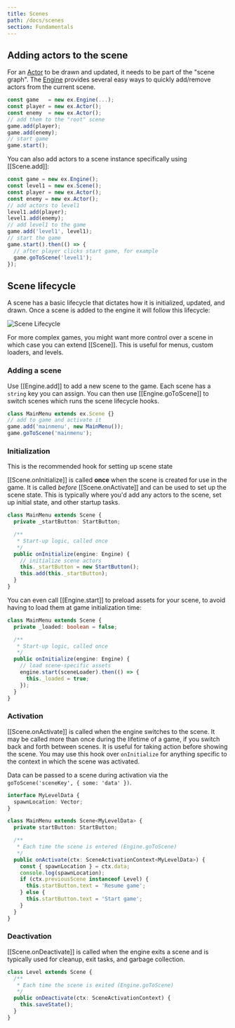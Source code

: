 ```yaml
---
title: Scenes
path: /docs/scenes
section: Fundamentals
---
```


## Adding actors to the scene

For an [Actor](/docs/actors) to be drawn and updated, it needs to be part of the "scene graph".
The [Engine](/docs/engine) provides several easy ways to quickly add/remove actors from the
current scene.

```js
const game   = new ex.Engine(...);
const player = new ex.Actor();
const enemy  = new ex.Actor();
// add them to the "root" scene
game.add(player);
game.add(enemy);
// start game
game.start();
```

You can also add actors to a scene instance specifically using [[Scene.add]]:

```js
const game = new ex.Engine();
const level1 = new ex.Scene();
const player = new ex.Actor();
const enemy = new ex.Actor();
// add actors to level1
level1.add(player);
level1.add(enemy);
// add level1 to the game
game.add('level1', level1);
// start the game
game.start().then(() => {
  // after player clicks start game, for example
  game.goToScene('level1');
});
```

## Scene lifecycle

A scene has a basic lifecycle that dictates how it is initialized, updated, and drawn. Once a scene is added to
the engine it will follow this lifecycle:

![Scene Lifecycle](04-scenes/SceneLifecycle.png)

For more complex games, you might want more control over a scene in which
case you can extend [[Scene]]. This is useful for menus, custom loaders,
and levels.

### Adding a scene

Use [[Engine.add]] to add a new scene to the game. Each scene has a `string` key you can assign. You can then use
[[Engine.goToScene]] to switch scenes which runs the scene lifecycle hooks.

```ts
class MainMenu extends ex.Scene {}
// add to game and activate it
game.add('mainmenu', new MainMenu());
game.goToScene('mainmenu');
```

### Initialization

<Note>

This is the recommended hook for setting up scene state

</Note>

[[Scene.onInitialize]] is called **once** when the scene is created for use in the game. It is called _before_ [[Scene.onActivate]] and can be used to set up the scene state. This is typically where you'd add any actors to the scene, set up initial state, and other startup tasks.

```ts
class MainMenu extends Scene {
  private _startButton: StartButton;

  /**
   * Start-up logic, called once
   */
  public onInitialize(engine: Engine) {
    // initialize scene actors
    this._startButton = new StartButton();
    this.add(this._startButton);
  }
}
```

You can even call [[Engine.start]] to preload assets for your scene, to avoid having to load them at game initialization time:

```ts
class MainMenu extends Scene {
  private _loaded: boolean = false;

  /**
   * Start-up logic, called once
   */
  public onInitialize(engine: Engine) {
    // load scene-specific assets
    engine.start(sceneLoader).then(() => {
      this._loaded = true;
    });
  }
}
```

### Activation

[[Scene.onActivate]] is called when the engine switches to the scene. It may be called more than once during the lifetime of a game, if you switch back and forth between scenes. It is useful for taking action before showing the scene. You may use this hook over `onInitialize` for anything specific to the context in which the scene was activated.

Data can be passed to a scene during activation via the `goToScene('sceneKey', { some: 'data' })`.

```ts
interface MyLevelData {
  spawnLocation: Vector;
}

class MainMenu extends Scene<MyLevelData> {
  private startButton: StartButton;

  /**
   * Each time the scene is entered (Engine.goToScene)
   */
  public onActivate(ctx: SceneActivationContext<MyLevelData>) {
    const { spawnLocation } = ctx.data;
    console.log(spawnLocation);
    if (ctx.previousScene instanceof Level) {
      this.startButton.text = 'Resume game';
    } else {
      this.startButton.text = 'Start game';
    }
  }
}
```

### Deactivation

[[Scene.onDeactivate]] is called when the engine exits a scene and is typically used for cleanup, exit tasks, and garbage collection.

```ts
class Level extends Scene {
  /**
   * Each time the scene is exited (Engine.goToScene)
   */
  public onDeactivate(ctx: SceneActivationContext) {
    this.saveState();
  }
}
```
